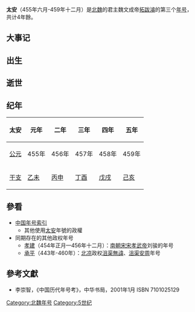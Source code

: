 {{Eranamebox|年号=太安
|起讫时间= 455年六月-459年十二月
|政权= 北魏
|帝王= 文成帝拓跋濬
|历时= 4年餘
|timeline= <timeline>
ImageSize  = width:200 height:50
PlotArea   = width:180 height:30 left:10 bottom:20
TimeAxis   = orientation:horizontal
DateFormat = yyyy
Period     = from:304 till:589
AlignBars  = early
ScaleMajor = increment:135 start:304
Colors =
  id:canvas value:rgb(1,1,0.85)
BackgroundColors = canvas:canvas
PlotData =
  width:15 color:black
  bar:era from:start till:end
  bar:era from:304 till:439 color:yellow
  bar:era from:420 till:589 color:orange
  bar:era from:439 till:581 color:red
  bar:era from:386 till:534 color:black
  bar:era from:452 till:465 color:green
  bar:era from:455 till:459 color:blue
</timeline>
|说明= <span style="color: blue">太安</span>在<span style="color: yellow">十六國</span>、<span style="color: orange">南朝</span>、<span style="color: red">北朝</span>、'''北魏'''和<span style="color: green">拓跋濬</span>时期的位置。 
}}

'''太安'''（455年六月-459年十二月）是[[北魏|北魏]]的君主魏文成帝[[拓跋濬|拓跋濬]]的第三个[[年号|年号]]，共计4年餘。

==大事记==

==出生==

==逝世==

==纪年==
{| class="wikitable" 
|-
!太安!!元年!!二年!!三年!!四年!!五年
|-
![[公元纪年|公元]]
|455年||456年||457年||458年||459年
|-
![[干支纪年|干支]]
|[[乙未|乙未]]||[[丙申|丙申]]||[[丁酉|丁酉]]||[[戊戌|戊戌]]||[[己亥|己亥]]
|}

==參看==
*[[中国年号索引|中国年号索引]]
**其他使用[[太安|太安]]年號的政權
*同期存在的其他政权年号
**[[孝建|孝建]]（454年正月—456年十二月）：[[南朝宋|南朝宋]][[宋孝武帝|宋孝武帝]]刘骏的年号
**[[承平_(沮渠無諱)|承平]]（443年-460年）：[[北凉|北凉]]政权[[沮渠無諱|沮渠無諱]]、[[沮渠安周|沮渠安周]]年号

==參考文獻==
*李崇智，《中国历代年号考》，中华书局，2001年1月 ISBN 7101025129

{{年号|[[兴光|兴光]]|[[中国年号索引|中国年号]]|[[和平_(北魏文成帝)|和平]]}}
{{魏晋南北朝年号}}
[[Category:北魏年号|Category:北魏年号]]
[[Category:5世纪|Category:5世纪]]